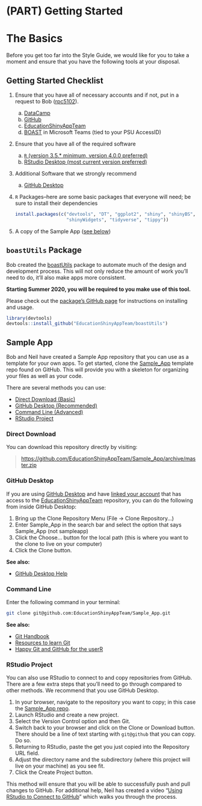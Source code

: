 # (PART) Getting Started {-}

\setcounter{chapter}{0}

# The Basics {#basics}

Before you get too far into the Style Guide, we would like for you to take a moment and ensure that you have the following tools at your disposal.

## Getting Started Checklist {#checklist}
1. Ensure that you have all of necessary accounts and if not, put in a request to Bob ([rpc5102](mailto:rpc5102@psu.edu)).  
    a. [DataCamp](https://www.datacamp.com/)  
    b. [GitHub](https://github.com/)  
    c. [EducationShinyAppTeam](https://github.com/EducationShinyAppTeam) 
    d. [BOAST](https://teams.microsoft.com/l/team/19%3a8423bc25992a4451952d8312b497324d%40thread.skype/conversations?groupId=a83c9d1b-6bcc-46f4-aa25-82b2fad862ec&tenantId=7cf48d45-3ddb-4389-a9c1-c115526eb52e) in Microsoft Teams (tied to your PSU AccessID)
2. Ensure that you have all of the required software  
    a. [`R` (version 3.5.* minimum, version 4.0.0 preferred)](https://cloud.r-project.org/) 
    b. [RStudio Desktop (most current version preferred)](https://rstudio.com/products/rstudio/download/#download)
3. Additional Software that we strongly recommend 
    a. [GitHub Desktop](https://desktop.github.com/)
4. `R` Packages--here are some basic packages that everyone will need; be sure to install their dependencies

    ```r
    install.packages(c("devtools", "DT", "ggplot2", "shiny", "shinyBS", 
                       "shinyWidgets", "tidyverse", "tippy"))
    ```

5. A copy of the Sample App ([see below](#sample-app))

## `boastUtils` Package
Bob created the [boastUtils](https://github.com/EducationShinyAppTeam/boastUtils) package to automate much of the design and development process. This will not only reduce the amount of work you'll need to do, it'll also make apps more consistent. 
 
__Starting Summer 2020, you will be required to you make use of this tool.__

Please check out the [package's GitHub page](https://github.com/EducationShinyAppTeam/boastUtils) for instructions on installing and usage.

```r
library(devtools)
devtools::install_github("EducationShinyAppTeam/boastUtils")
```

## Sample App  
Bob and Neil have created a Sample App repository that you can use as a template for your own apps. To get started, clone the [Sample\_App](https://github.com/EducationShinyAppTeam/Sample_App) template repo found on GitHub. This will provide you with a skeleton for organizing your files as well as your code.

There are several methods you can use:

- [Direct Download (Basic)](#direct-download)
- [GitHub Desktop (Recommended)](#github-desktop)
- [Command Line (Advanced)](#command-line)
- [RStudio Project](#rstudio-project)

### Direct Download
You can download this repository directly by visiting:

> <https://github.com/EducationShinyAppTeam/Sample_App/archive/master.zip>

### GitHub Desktop
If you are using [GitHub Desktop](https://desktop.github.com/) and have [linked your account](https://help.github.com/en/desktop/getting-started-with-github-desktop/authenticating-to-github) that has access to the [EducationShinyAppTeam](https://github.com/EducationShinyAppTeam) repository, you can do the following from inside GitHub Desktop:  

1. Bring up the Clone Repository Menu (File -> Clone Repository...)  
2. Enter Sample\_App in the search bar and select the option that says Sample\_App (not sampleapp)
3. Click the Choose... button for the local path (this is where you want to the clone to live on your computer)
4. Click the Clone button.

**See also:**

- [GitHub Desktop Help](https://help.github.com/en/desktop)


### Command Line
Enter the following command in your terminal:

```bash
git clone git@github.com:EducationShinyAppTeam/Sample_App.git
```

**See also:**

- [Git Handbook](https://guides.github.com/introduction/git-handbook/)
- [Resources to learn Git](https://try.github.io/)
- [Happy Git and GitHub for the userR](https://happygitwithr.com/)

### RStudio Project {#rstudio-project}
You can also use RStudio to connect to and copy repositories from GitHub. There are a few extra steps that you'll need to go through compared to other methods. We recommend that you use GitHub Desktop.

1. In your browser, navigate to the repository you want to copy; in this case the [Sample\_App repo](https://github.com/EducationShinyAppTeam/Sample_App).
2. Launch RStudio and create a new project.
3. Select the Version Control option and then Git.
4. Switch back to your browser and click on the Clone or Download button. There should be a line of text starting with `git@github` that you can copy. Do so.
5. Returning to RStudio, paste the get you just copied into the Repository URL field.
6. Adjust the directory name and the subdirectory (where this project will live on your machine) as you see fit.
7. Click the Create Project button.

This method will ensure that you will be able to successfully push and pull changes to GitHub. For additional help, Neil has created a video "[Using RStudio to Connect to GitHub](https://youtu.be/IK0SiEz5vjs)" which walks you through the process.

